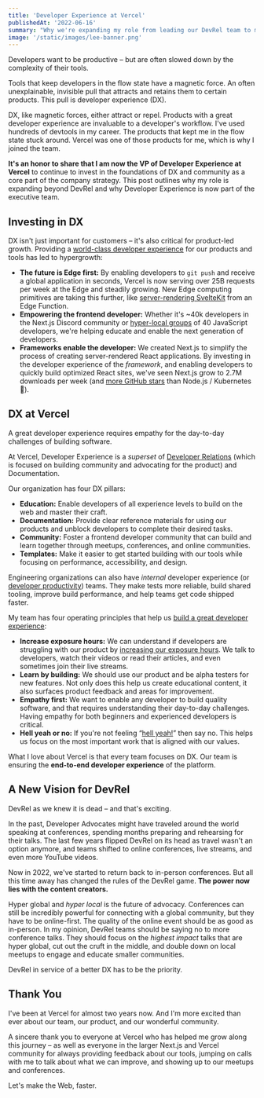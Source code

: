 ```yaml
---
title: 'Developer Experience at Vercel'
publishedAt: '2022-06-16'
summary: "Why we're expanding my role from leading our DevRel team to making Developer Experience part of the executive team."
image: '/static/images/lee-banner.png'
---
```


Developers want to be productive – but are often slowed down by the complexity of their tools.

Tools that keep developers in the flow state have a magnetic force. An often unexplainable, invisible pull that attracts and retains them to certain products. This pull is developer experience (DX).

DX, like magnetic forces, either attract or repel. Products with a great developer experience are invaluable to a developer's workflow. I've used hundreds of devtools in my career. The products that kept me in the flow state stuck around. Vercel was one of those products for me, which is why I joined the team.

**It's an honor to share that I am now the VP of Developer Experience at Vercel** to continue to invest in the foundations of DX and community as a core part of the company strategy. This post outlines why my role is expanding beyond DevRel and why Developer Experience is now part of the executive team.

## Investing in DX

DX isn't just important for customers – it's also critical for product-led growth. Providing a [world-class developer experience](/blog/developer-experience-examples) for our products and tools has led to hypergrowth:

- **The future is Edge first:** By enabling developers to `git push` and receive a global application in seconds, Vercel is now serving over 25B requests per week at the Edge and steadily growing. New Edge computing primitives are taking this further, like [server-rendering SvelteKit](https://sveltekit-on-the-edge.vercel.app/) from an Edge Function.
- **Empowering the frontend developer:** Whether it's ~40k developers in the Next.js Discord community or [hyper-local groups](https://twitter.com/leeerob/status/1531695305766445056) of 40 JavaScript developers, we're helping educate and enable the next generation of developers.
- **Frameworks enable the developer:** We created Next.js to simplify the process of creating server-rendered React applications. By investing in the developer experience of the _framework_, and enabling developers to quickly build optimized React sites, we've seen Next.js grow to 2.7M downloads per week (and [more GitHub stars](https://github.com/vercel/next.js) than Node.js / Kubernetes 🤯).

<StaticTweet id="1489309802417246212" />

## DX at Vercel

A great developer experience requires empathy for the day-to-day challenges of building software.

At Vercel, Developer Experience is a _superset_ of [Developer Relations](/blog/devrel-at-vercel) (which is focused on building community and advocating for the product) and Documentation.

Our organization has four DX pillars:

- **Education:** Enable developers of all experience levels to build on the web and master their craft.
- **Documentation:** Provide clear reference materials for using our products and unblock developers to complete their desired tasks.
- **Community:** Foster a frontend developer community that can build and learn together through meetups, conferences, and online communities.
- **Templates:** Make it easier to get started building with our tools while focusing on performance, accessibility, and design.

<Callout emoji="💡">

Engineering organizations can also have _internal_ developer experience (or [developer productivity](https://www.airbnb.com/careers/departments/engineering/dev_infra)) teams. They make tests more reliable, build shared tooling, improve build performance, and help teams get code shipped faster.

</Callout>

My team has four operating principles that help us [build a great developer experience](/blog/developer-experience-examples):

- **Increase exposure hours:** We can understand if developers are struggling with our product by [increasing our exposure hours](https://articles.uie.com/user_exposure_hours/#:~:text=Exposure%20hours.,the%20designs%20that%20team%20produces). We talk to developers, watch their videos or read their articles, and even sometimes join their live streams.
- **Learn by building:** We should use our product and be alpha testers for new features. Not only does this help us create educational content, it also surfaces product feedback and areas for improvement.
- **Empathy first:** We want to enable any developer to build quality software, and that requires understanding their day-to-day challenges. Having empathy for both beginners and experienced developers is critical.
- **Hell yeah or no:** If you're not feeling “[hell yeah!](https://sive.rs/hyn)” then say no. This helps us focus on the most important work that is aligned with our values.

What I love about Vercel is that every team focuses on DX. Our team is ensuring the **end-to-end developer experience** of the platform.

## A New Vision for DevRel

DevRel as we knew it is dead – and that's exciting.

<StaticTweet id="1105985400110112768" />

In the past, Developer Advocates might have traveled around the world speaking at conferences, spending months preparing and rehearsing for their talks. The last few years flipped DevRel on its head as travel wasn't an option anymore, and teams shifted to online conferences, live streams, and even more YouTube videos.

Now in 2022, we've started to return back to in-person conferences. But all this time away has changed the rules of the DevRel game. **The power now lies with the content creators.**

Hyper global and _hyper local_ is the future of advocacy. Conferences can still be incredibly powerful for connecting with a global community, but they have to be online-first. The quality of the online event should be as good as in-person. In my opinion, DevRel teams should be saying no to more conference talks. They should focus on the _highest impact_ talks that are hyper global, cut out the cruft in the middle, and double down on local meetups to engage and educate smaller communities.

DevRel in service of a better DX has to be the priority.

## Thank You

I've been at Vercel for almost two years now. And I'm more excited than ever about our team, our product, and our wonderful community.

A sincere thank you to everyone at Vercel who has helped me grow along this journey – as well as everyone in the larger Next.js and Vercel community for always providing feedback about our tools, jumping on calls with me to talk about what we can improve, and showing up to our meetups and conferences.

Let's make the Web, faster.
